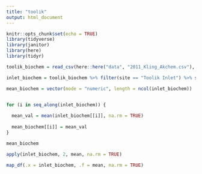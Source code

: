 ```yaml
---
title: "toolik"
output: html_document
---
```


```r
knitr::opts_chunk$set(echo = TRUE)
library(tidyverse)
library(janitor)
library(here)
library(tidyr)
```

```r
toolik_biochem = read_csv(here::here("data", "2011_Kling_Akchem.csv"), na = ".") %>% janitor::clean_names() 

```
```r

inlet_biochem = toolik_biochem %>% filter(site == "Toolik Inlet") %>% select(p_h, doc_u_m, tdn_u_m)

mean_biochem = vector(mode = "numeric", length = ncol(inlet_biochem))


for (i in seq_along(inlet_biochem)) {
  
  mean_val = mean(inlet_biochem[[i]], na.rm = TRUE)
  
  mean_biochem[[i]] = mean_val
}

mean_biochem
```
```r
apply(inlet_biochem, 2, mean, na.rm = TRUE)

map_df(.x = inlet_biochem, .f = mean, na.rm = TRUE)
```

